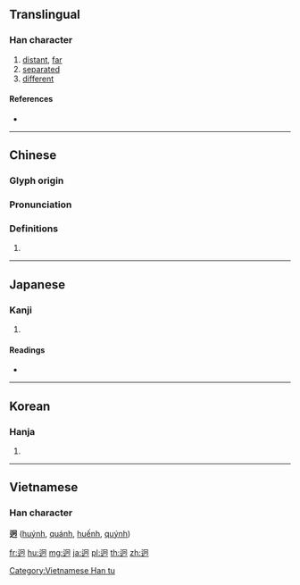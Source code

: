 {{character info/new}}
{{also|逈}}
==Translingual==

===Han character===
{{Han char|rn=162|rad=辵|as=05|sn=9|four=37302|canj=XYBR,YBR|ids=⿺辶冋}}

# [[distant]], [[far]]
# [[separated]]
# [[different]]

====References====
* {{Han ref|kx=1254.300|dkj=38786|dj=1738.120|hdz=63824.020|uh=8FE5|ud=36837|bh=AD7E|bd=44414}}

----

==Chinese==
{{zh-forms}}

===Glyph origin===
{{Han etym}}

===Pronunciation===
{{zh-pron
|m=jiǒng
|c=gwing2
|h=pfs=
|md=
|mn=
|w=
|mc=y
|oc=y
|cat=
}}

===Definitions===
{{zh-hanzi}}

# {{rfdef|lang=zh}}

----

==Japanese==

===Kanji===
{{ja-kanji|grade=|rs=辵05}}

# {{defn|lang=ja|sort=辵05}}

====Readings====
* {{ja-readings|on=[[けい]] (kei), [[ぎょう]] (gyō)|kun=[[はるか]] (haruka)|nanori=}}

----

==Korean==

===Hanja===
{{ko-hanja|hangeul=형|eumhun=|rv=hyeong|mr=hyŏng|y=hyeng}}

# {{defn|lang=ko|sort=辵05}}

----

==Vietnamese==

===Han character===
'''迥''' ([[huýnh]], [[quánh]], [[huếnh]], [[quýnh]])

[[Category:Vietnamese Han tu]]

[[fr:迥]]
[[hu:迥]]
[[mg:迥]]
[[ja:迥]]
[[pl:迥]]
[[th:迥]]
[[zh:迥]]